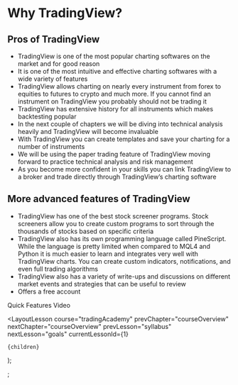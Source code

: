 
# Why TradingView?

## Pros of TradingView

- TradingView is one of the most popular charting softwares on the market and for good reason
- It is one of the most intuitive and effective charting softwares with a wide variety of features
- TradingView allows charting on nearly every instrument from forex to equities to futures to crypto and much more. If you cannot find an instrument on TradingView you probably should not be trading it
- TradingView has extensive history for all instruments which makes backtesting popular
- In the next couple of chapters we will be diving into technical analysis heavily and TradingView will become invaluable
- With TradingView you can create templates and save your charting for a number of instruments
- We will be using the paper trading feature of TradingView moving forward to practice technical analysis and risk management
- As you become more confident in your skills you can link TradingView to a broker and trade directly through TradingView’s charting software

## More advanced features of TradingView

- TradingView has one of the best stock screener programs. Stock screeners allow you to create custom programs to sort through the thousands of stocks based on specific criteria
- TradingView also has its own programming language called PineScript. While the language is pretty limited when compared to MQL4 and Python it is much easier to learn and integrates very well with TradingView charts. You can create custom indicators, notifications, and even full trading algorithms
- TradingView also has a variety of write-ups and discussions on different market events and strategies that can be useful to review
- Offers a free account

Quick Features Video

  <LayoutLesson
    course="tradingAcademy"
    prevChapter="courseOverview"
    nextChapter="courseOverview"
    prevLesson="syllabus"
    nextLesson="goals"
    currentLessonId={1}
  >
    {children}
  </LayoutLesson>
);

;
